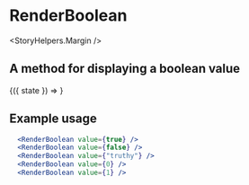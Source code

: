 

<Meta title="Components|RenderBooleans" />

# RenderBoolean

<StoryHelpers.Margin />

## A method for displaying a boolean value

<Preview>
  <Story name="RenderBoolean">
    <div>
      <StoryHelpers.StateCtrl label="RenderBoolean">
        {({ state }) => <RenderBoolean value={state} className="mt-05" />}
      </StoryHelpers.StateCtrl>
    </div>
  </Story>
</Preview>

## Example usage

```jsx
  <RenderBoolean value={true} />
  <RenderBoolean value={false} />
  <RenderBoolean value={"truthy"} />
  <RenderBoolean value={0} />
  <RenderBoolean value={1} />
```

<Props of={RenderBoolean} />

